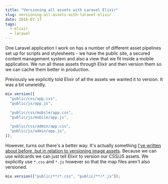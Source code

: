 ```yaml
---
title: "Versioning all assets with Laravel Elixir"
slug: versioning-all-assets-with-laravel-elixir
date: 2016-07-17
tags:
  - elixir
  - laravel
---
```


One Laravel application I work on has a number of different asset pipelines set up for scripts and stylesheets - we have the public site, a secured content management system and also a view that we fit inside a mobile application. We run all these assets through Elixir and then version them so we can cache them better in production.

Previously we explicitly told Elixir of all the assets we wanted it to version. It was a bit unwieldly.

```js
mix.version([
  "public/css/app.css",
  "public/js/app.js",

  "public/css/mobile/app.css",
  "public/js/mobile/app.js",

  "public/css/admin/app.css",
  "public/js/admin/app.js",
]);
```

However, turns out there's a better way. It's actually something [I've written about before, but in relation to versioning image assets](https://www.dwightwatson.com/posts/using-laravel-elixir-to-version-image-assets). Because we can use wildcards we can just tell Elixir to version our CSS/JS assets. We explicitly use `*.css` and `*.js` however so that the map files aren't also versioned.

```js
mix.version(["public/**/*.css", "public/**/*.js"]);
```
